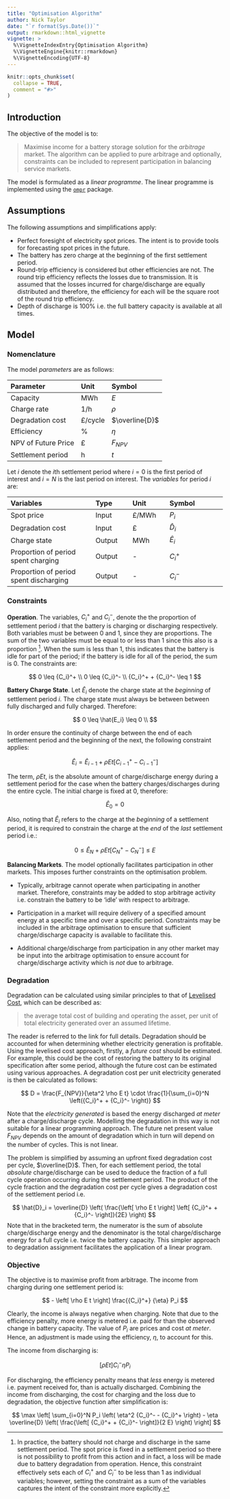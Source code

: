 ```yaml
---
title: "Optimisation Algorithm"
author: Nick Taylor
date: "`r format(Sys.Date())`"
output: rmarkdown::html_vignette
vignette: >
  %\VignetteIndexEntry{Optimisation Algorithm}
  %\VignetteEngine{knitr::rmarkdown}
  %\VignetteEncoding{UTF-8}
---
```


<style type="text/css">
table {
    min-width: 80%;
}
</style>

```r
knitr::opts_chunk$set(
  collapse = TRUE,
  comment = "#>"
)
```

## Introduction

The objective of the model is to:

> Maximise income for a battery storage solution for the *arbitrage* market.  The algorithm can be applied to pure arbitrage and optionally, constraints can be included to represent participation in balancing service markets.

The model is formulated as a *linear programme*.  The linear programme is implemented using the [`ompr`](https://cran.r-project.org/web/packages/ompr/index.html) package.

## Assumptions

The following assumptions and simplifications apply:

* Perfect foresight of electricity spot prices.  The intent is to provide tools for forecasting spot prices in the future.
* The battery has zero charge at the beginning of the first settlement period.
* Round-trip efficiency is considered but other efficiencies are not.  The round trip efficiency reflects the losses due to transmission.  It is assumed that the losses incurred for charge/discharge are equally distributed and therefore, the efficiency for each will be the square root of the round trip efficiency.
* Depth of discharge is 100% i.e. the full battery capacity is available at all times.

## Model

### Nomenclature

The model *parameters* are as follows:

| Parameter                 | Unit    | Symbol         |
| :--------                 | :---    | :-----         |
| Capacity                  | MWh     | $E$            |
| Charge rate               | 1/h     | $\rho$         |
| Degradation cost          | £/cycle | $\overline{D}$ |
| Efficiency                | %       | $\eta$         |
| NPV of Future Price       | £       | $F_{NPV}$      |
| Settlement period         | h       | $t$            |

Let $i$ denote the $i$th settlement period where $i=0$ is the first period of interest and $i=N$ is the last period on interest.  The *variables* for period $i$ are:

| Variables                                | Type    | Unit   | Symbol      |
| :--------                                | :---    | :---   | :-----      |
| Spot price                               | Input   | £/MWh  | $P_i$       |
| Degradation cost                         | Input   | £      | $\hat{D}_i$ |
| Charge state                             | Output  | MWh    | $\hat{E}_i$ |
| Proportion of period spent charging      | Output  | -      | ${C_i}^+$   |
| Proportion of period spent discharging   | Output  | -      | ${C_i}^-$   |

### Constraints

**Operation**. The variables, ${C_i}^+$ and ${C_i}^-$, denote the the proportion of settlement period $i$ that the battery is charging or discharging respectively.  Both variables must be between 0 and 1, since they are proportions.  The sum of the two variables must be equal to or less than 1 since this also is a proportion [^operation].  When the sum is less than 1, this indicates that the battery is idle for part of the period; if the battery is idle for all of the period, the sum is 0.  The constraints are:

[^operation]: In practice, the battery should not charge and discharge in the same settlement period.  The spot price is fixed in a settlement period so there is not possibility to profit from this action and in fact, a loss will be made due to battery degradation from operation.  Hence, this constraint effectively sets each of ${C_i}^+$ and ${C_i}^-$ to be less than 1 as individual variables; however, setting the constraint as a sum of the variables captures the intent of the constraint more explicitly.

$$
    0 \leq {C_i}^+ \\
    0 \leq {C_i}^- \\
    {C_i}^+ + {C_i}^- \leq 1
$$

**Battery Charge State**.  Let $\hat{E}_i$ denote the charge state at the *beginning* of settlement period $i$.  The charge state must always be between between fully discharged and fully charged.  Therefore:

$$
0 \leq \hat{E_i} \leq 0 \\
$$

In order ensure the continuity of charge between the end of each settlement period and the beginning of the next, the following constraint applies:

$$
\hat{E}_{i} = \hat{E}_{i-1} + \rho E t \left[ {C_{i-1}}^+ - {C_{i-1}}^- \right]
$$

The term, $\rho E t$, is the absolute amount of charge/discharge energy during a settlement period for the case when the battery charges/discharges during the entire cycle.  The initial charge is fixed at 0, therefore: 

$$
\hat{E}_0 = 0
$$

Also, noting that $\hat{E}_{i}$ refers to the charge at the *beginning* of a settlement period, it is required to constrain the charge at the *end* of the *last* settlement period i.e.:

$$
  0 \leq \hat{E}_N + \rho E t \left[ {C_N}^+ - {C_N}^- \right] \leq E
$$

**Balancing Markets**.  The model optionally facilitates participation in other markets.  This imposes further constraints on the optimisation problem.

* Typically, arbitrage cannot operate when participating in another market.  Therefore, constraints may be added to stop arbitrage activity i.e. constrain the battery to be 'idle' with respect to arbitrage.

* Participation in a market will require delivery of a specified amount energy at a specific time and over a specific period.  Constraints may be included in the arbitrage optimisation to ensure that sufficient charge/discharge capacity is available to facilitate this. 
* Additional charge/discharge from participation in any other market may be input into the arbitrage optimisation to ensure account for charge/discharge activity which is *not* due to arbitrage.

### Degradation

Degradation can be calculated using similar principles to that of [Levelised Cost](https://corporatefinanceinstitute.com/resources/knowledge/finance/levelized-cost-of-energy-lcoe/), which can be described as:

> the average total cost of building and operating the asset, per unit of total electricity generated over an assumed lifetime.

The reader is referred to the link for full details.  Degradation should be accounted for when determining whether electricity generation is profitable.  Using the levelised cost approach, firstly, a *future cost* should be estimated.  For example, this could be the cost of restoring the battery to its original specification after some period, although the future cost can be estimated using various approaches.  A degradation cost per unit electricity generated is then be calculated as follows:

$$
D = \frac{F_{NPV}}{\eta^2 \rho E t} \cdot
    \frac{1}{\sum_{i=0}^N \left({C_i}^+ + {C_i}^- \right)}
$$

Note that the *electricity generated* is based the energy discharged *at meter* after a charge/discharge cycle.  Modelling the degradation in this way is not suitable for a linear programming approach.  The future net present value $F_{NPV}$ depends on the amount of degradation which in turn will depend on the number of cycles.  This is not linear.

The problem is simplified by assuming an upfront fixed degradation cost per cycle, $\overline{D}$.  Then, for each settlement period, the total *absolute* charge/discharge can be used to deduce the fraction of a full cycle operation occurring during the settlement period.  The product of the cycle fraction and the degradation cost per cycle gives a degradation cost of the settlement period i.e.

$$
\hat{D}_i = \overline{D} \left(
    \frac{\left[ \rho E t \right] \left[ {C_i}^+ + {C_i}^- \right]}{2E}
\right)
$$
Note that in the bracketed term, the numerator is the sum of absolute charge/discharge energy and the denominator is the total charge/discharge energy for a full cycle i.e. twice the battery capacity.  This simpler approach to degradation assignment facilitates the application of a linear program.

### Objective

The objective is to maximise profit from arbitrage.  The income from charging during one settlement period is:

$$
     - \left[ \rho E t \right] \frac{{C_i}^+} {\eta} P_i
$$

Clearly, the income is always negative when charging.  Note that due to the efficiency penalty, more energy is metered i.e. paid for than the observed change in battery capacity.  The value of $P_i$ are prices and cost *at meter*.  Hence, an adjustment is made using the efficiency, $\eta$, to account for this.

The income from discharging is:

$$
     \left[ \rho E t \right] {C_i}^- \eta P_i
$$

For discharging, the efficiency penalty means that *less* energy is metered i.e. payment received for, than is actually discharged.  Combining the income from discharging, the cost for charging and the loss due to degradation, the objective function after simplification is:

$$
\max \left[  
    \sum_{i=0}^N
        P_i \left( \eta^2 {C_i}^- - {C_i}^+ \right) -
        \eta \overline{D} 
        \left(
            \frac{\left[ {C_i}^+ + {C_i}^- \right]}{2 E}
        \right)
\right]
$$